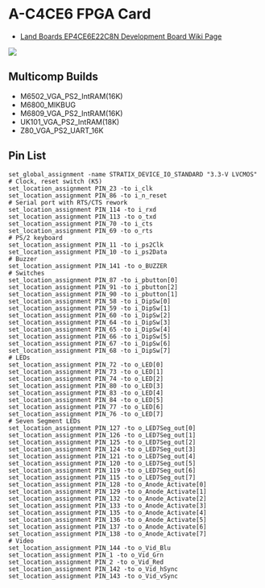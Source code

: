= A-C4CE6 FPGA Card =

* <a href="http://land-boards.com/blwiki/index.php?title=A-C4E6_Cyclone_IV_FPGA_EP4CE6E22C8N_Development_Board">Land Boards EP4CE6E22C8N Development Board Wiki Page</a>

<img src="https://raw.githubusercontent.com/douggilliland/FPGA_Cards/master/A-C4CE6_Card/Pictures/A-C4CE6_Card_001.PNG"></img>

== Multicomp Builds ==

* M6502_VGA_PS2_IntRAM(16K)
* M6800_MIKBUG
* M6809_VGA_PS2_IntRAM(16K)
* UK101_VGA_PS2_IntRAM(18K)
* Z80_VGA_PS2_UART_16K

== Pin List ==

<pre>
set_global_assignment -name STRATIX_DEVICE_IO_STANDARD "3.3-V LVCMOS"
# Clock, reset switch (K5)
set_location_assignment PIN_23 -to i_clk
set_location_assignment PIN_86 -to i_n_reset
# Serial port with RTS/CTS rework
set_location_assignment PIN_114 -to i_rxd
set_location_assignment PIN_113 -to o_txd
set_location_assignment PIN_70 -to i_cts
set_location_assignment PIN_69 -to o_rts
# PS/2 keyboard
set_location_assignment PIN_11 -to i_ps2Clk
set_location_assignment PIN_10 -to i_ps2Data
# Buzzer
set_location_assignment PIN_141 -to o_BUZZER
# Switches
set_location_assignment PIN_87 -to i_pbutton[0]
set_location_assignment PIN_91 -to i_pbutton[2]
set_location_assignment PIN_90 -to i_pbutton[1]
set_location_assignment PIN_58 -to i_DipSw[0]
set_location_assignment PIN_59 -to i_DipSw[1]
set_location_assignment PIN_60 -to i_DipSw[2]
set_location_assignment PIN_64 -to i_DipSw[3]
set_location_assignment PIN_65 -to i_DipSw[4]
set_location_assignment PIN_66 -to i_DipSw[5]
set_location_assignment PIN_67 -to i_DipSw[6]
set_location_assignment PIN_68 -to i_DipSw[7]
# LEDs
set_location_assignment PIN_72 -to o_LED[0]
set_location_assignment PIN_73 -to o_LED[1]
set_location_assignment PIN_74 -to o_LED[2]
set_location_assignment PIN_80 -to o_LED[3]
set_location_assignment PIN_83 -to o_LED[4]
set_location_assignment PIN_84 -to o_LED[5]
set_location_assignment PIN_77 -to o_LED[6]
set_location_assignment PIN_76 -to o_LED[7]
# Seven Segment LEDs
set_location_assignment PIN_127 -to o_LED7Seg_out[0]
set_location_assignment PIN_126 -to o_LED7Seg_out[1]
set_location_assignment PIN_125 -to o_LED7Seg_out[2]
set_location_assignment PIN_124 -to o_LED7Seg_out[3]
set_location_assignment PIN_121 -to o_LED7Seg_out[4]
set_location_assignment PIN_120 -to o_LED7Seg_out[5]
set_location_assignment PIN_119 -to o_LED7Seg_out[6]
set_location_assignment PIN_115 -to o_LED7Seg_out[7]
set_location_assignment PIN_128 -to o_Anode_Activate[0]
set_location_assignment PIN_129 -to o_Anode_Activate[1]
set_location_assignment PIN_132 -to o_Anode_Activate[2]
set_location_assignment PIN_133 -to o_Anode_Activate[3]
set_location_assignment PIN_135 -to o_Anode_Activate[4]
set_location_assignment PIN_136 -to o_Anode_Activate[5]
set_location_assignment PIN_137 -to o_Anode_Activate[6]
set_location_assignment PIN_138 -to o_Anode_Activate[7]
# Video
set_location_assignment PIN_144 -to o_Vid_Blu
set_location_assignment PIN_1 -to o_Vid_Grn
set_location_assignment PIN_2 -to o_Vid_Red
set_location_assignment PIN_142 -to o_Vid_hSync
set_location_assignment PIN_143 -to o_Vid_vSync
</pre>
